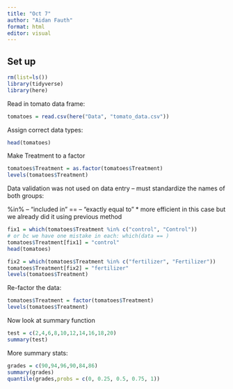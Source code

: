 ```yaml
---
title: "Oct 7"
author: "Aidan Fauth"
format: html
editor: visual
---
```


## Set up

```r
rm(list=ls())
library(tidyverse)
library(here)
```

Read in tomato data frame:

```r
tomatoes = read.csv(here("Data", "tomato_data.csv"))
```

Assign correct data types:

```r
head(tomatoes)
```

Make Treatment to a factor

```r
tomatoes$Treatment = as.factor(tomatoes$Treatment)
levels(tomatoes$Treatment)
```

Data validation was not used on data entry -- must standardize the names of both groups:

%in% -- "included in" == -- "exactly equal to" \* more efficient in this case but we already did it using previous method

```r
fix1 = which(tomatoes$Treatment %in% c("control", "Control"))
# or bc we have one mistake in each: which(data == )
tomatoes$Treatment[fix1] = "control"
head(tomatoes)
```

```r
fix2 = which(tomatoes$Treatment %in% c("fertilizer", "Fertilizer"))
tomatoes$Treatment[fix2] = "fertilizer"
levels(tomatoes$Treatment)
```

Re-factor the data:

```r
tomatoes$Treatment = factor(tomatoes$Treatment)
levels(tomatoes$Treatment)
```

Now look at summary function

```r
test = c(2,4,6,8,10,12,14,16,18,20)
summary(test)
```

More summary stats:

```r
grades = c(90,94,96,90,84,86)
summary(grades)
quantile(grades,probs = c(0, 0.25, 0.5, 0.75, 1))
```
